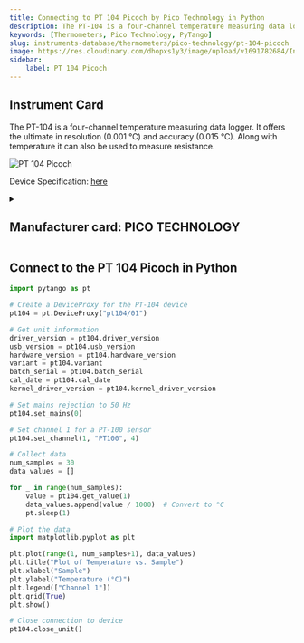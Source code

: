 ```yaml
---
title: Connecting to PT 104 Picoch by Pico Technology in Python
description: The PT-104 is a four-channel temperature measuring data logger. It offers the ultimate in resolution (0.001 °C) and accuracy (0.015 °C). Along with temperature it can also be used to measure resistance.
keywords: [Thermometers, Pico Technology, PyTango] 
slug: instruments-database/thermometers/pico-technology/pt-104-picoch 
image: https://res.cloudinary.com/dhopxs1y3/image/upload/v1691782684/Instruments/Thermometer/PT-104-Picoch/PT-104-Picoch.jpg
sidebar:
    label: PT 104 Picoch 
---
```



## Instrument Card

The PT-104 is a four-channel temperature measuring data logger. It offers the ultimate in resolution (0.001 °C) and accuracy (0.015 °C). Along with temperature it can also be used to measure resistance.

![PT 104 Picoch](https://res.cloudinary.com/dhopxs1y3/image/upload/v1691782684/Instruments/Thermometer/PT-104-Picoch/PT-104-Picoch.jpg)

Device Specification: [here](https://www.picotech.com/download/datasheets/usb-pt-104-prt-data-logger-data-sheet.pdf)

<details style={{ marginTop: "15px"}}>
<summary><h2 style={{display:'inline'}}>Manufacturer card: PICO TECHNOLOGY</h2></summary>

![PICO TECHNOLOGY](https://res.cloudinary.com/dhopxs1y3/image/upload/v1692806165/Instruments/Vendor%20Logos/PicoTechnology.png)

Pico Technology was established in 1991 and soon became a leader in the field of [PC Oscilloscopes](https://www.picotech.com/products/oscilloscope) and [data loggers](https://www.picotech.com/products/data-logger).
Pico has always been recognized for providing innovative, cost-effective alternatives to traditional test equipment and data acquisition products. In doing so, we have made high-quality instrumentation affordable.

- Headquarters: Texas, United States
- Yearly Revenue (millions, USD): 24
- Vendor Website: [here](https://www.picotech.com/)

</details>


<FeaturedInstrumentVideo category="THERMOMETERS" />

## Connect to the PT 104 Picoch in Python





<Tabs>

<SectionsCard category="THERMOMETERS" manufacturer="Pico Technology"></SectionsCard>

<TabItem value="PyTango" label="PyTango">

```python
import pytango as pt

# Create a DeviceProxy for the PT-104 device
pt104 = pt.DeviceProxy("pt104/01")

# Get unit information
driver_version = pt104.driver_version
usb_version = pt104.usb_version
hardware_version = pt104.hardware_version
variant = pt104.variant
batch_serial = pt104.batch_serial
cal_date = pt104.cal_date
kernel_driver_version = pt104.kernel_driver_version

# Set mains rejection to 50 Hz
pt104.set_mains(0)

# Set channel 1 for a PT-100 sensor
pt104.set_channel(1, "PT100", 4)

# Collect data
num_samples = 30
data_values = []

for _ in range(num_samples):
    value = pt104.get_value(1)
    data_values.append(value / 1000)  # Convert to °C
    pt.sleep(1)

# Plot the data
import matplotlib.pyplot as plt

plt.plot(range(1, num_samples+1), data_values)
plt.title("Plot of Temperature vs. Sample")
plt.xlabel("Sample")
plt.ylabel("Temperature (°C)")
plt.legend(["Channel 1"])
plt.grid(True)
plt.show()

# Close connection to device
pt104.close_unit()
```

</TabItem>
</Tabs>
